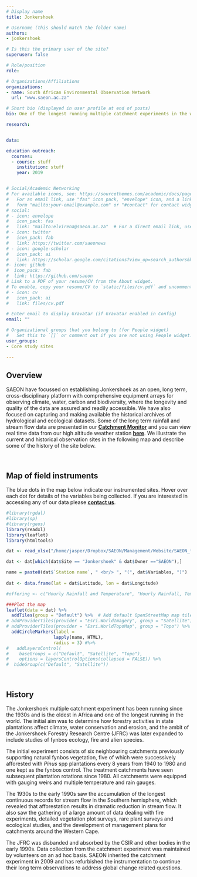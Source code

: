 ```yaml
---
# Display name
title: Jonkershoek

# Username (this should match the folder name)
authors:
- jonkershoek

# Is this the primary user of the site?
superuser: false

# Role/position
role: 

# Organizations/Affiliations
organizations:
- name: South African Environmental Observation Network
  url: "www.saeon.ac.za"

# Short bio (displayed in user profile at end of posts)
bio: One of the longest running multiple catchment experiments in the world.

research:


data: 

education outreach:
  courses:
  - course: stuff
    institution: stuff
    year: 2019


# Social/Academic Networking
# For available icons, see: https://sourcethemes.com/academic/docs/page-builder/#icons
#   For an email link, use "fas" icon pack, "envelope" icon, and a link in the
#   form "mailto:your-email@example.com" or "#contact" for contact widget.
# social:
# - icon: envelope
#   icon_pack: fas
#   link: "mailto:elvirena@saeon.ac.za"  # For a direct email link, use "mailto:test@example.org".
# - icon: twitter
#   icon_pack: fab
#   link: https://twitter.com/saeonews
# - icon: google-scholar
#   icon_pack: ai
#   link: https://scholar.google.com/citations?view_op=search_authors&hl=en&mauthors=SAEON&before_author=Kwbp_-MBAAAJ&astart=0
#- icon: github
#  icon_pack: fab
#  link: https://github.com/saeon
# Link to a PDF of your resume/CV from the About widget.
# To enable, copy your resume/CV to `static/files/cv.pdf` and uncomment the lines below.
# - icon: cv
#   icon_pack: ai
#   link: files/cv.pdf

# Enter email to display Gravatar (if Gravatar enabled in Config)
email: ""

# Organizational groups that you belong to (for People widget)
#   Set this to `[]` or comment out if you are not using People widget.
user_groups:
- Core study sites

---
```

## Overview

SAEON have focussed on establishing Jonkershoek as an open, long term, cross-disciplinary platform with comprehensive equipment arrays for observing climate, water, carbon and biodiversity, where the longevity and quality of the data are assured and readily accessible. We have also focused on capturing and making available the historical archives of hydrological and ecological datasets. Some of the long term rainfall and stream flow data are presented in our [**Catchment Monitor**](/dashboards/catchment/) and you can view real time data from our high altitude weather station [**here**](http://lognet.saeon.ac.za:8088/Dwarsberg/index.html). We illustrate the current and historical observation sites in the following map and describe some of the history of the site below. 

<br>

## Map of field instruments

The blue dots in the map below indicate our instrumented sites. Hover over each dot for details of the variables being collected. If you are interested in accessing any of our data please [**contact us**](/#contact).

```r

#library(rgdal)
#library(sp)
#library(rgeos)
library(readxl)
library(leaflet)
library(htmltools)

dat <- read_xlsx("/home/jasper/Dropbox/SAEON/Management/Website/SAEON_field instrument list.xlsx", sheet = 1)

dat <- dat[which(dat$Site == "Jonkershoek" & dat$Owner =="SAEON"),]

name = paste0(dat$`Station name`, " <br/> ", "(", dat$Variables, ")")
  
dat <- data.frame(lat = dat$Latitude, lon = dat$Longitude)

#offering <- c("Hourly Rainfall and Temperature", "Hourly Rainfall, Temperature, RH, Wind, Solar Rad", 	"Hourly Rainfall and Temperature")

###Plot the map
leaflet(data = dat) %>%
  addTiles(group = "Default") %>%  # Add default OpenStreetMap map tiles
# addProviderTiles(provider = "Esri.WorldImagery", group = "Satellite") %>%
# addProviderTiles(provider = "Esri.WorldTopoMap", group = "Topo") %>%
  addCircleMarkers(label = 
                  lapply(name, HTML), 
                  radius = 3) #%>%
#   addLayersControl(
#    baseGroups = c("Default", "Satellite", "Topo"),
#    options = layersControlOptions(collapsed = FALSE)) %>%
#  hideGroup(c("Default", "Satellite"))

```

<br>

## History

The Jonkershoek multiple catchment experiment has been running since the 1930s and is the oldest in Africa and one of the longest running in the world. The initial aim was to determine how forestry activities in state plantations affect climate, water conservation and erosion, and the ambit of the Jonkershoek Forestry Research Centre (JFRC) was later expanded to include studies of fynbos ecology, fire and alien species.

The initial experiment consists of six neighbouring catchments previously supporting natural fynbos vegetation, five of which were successively afforested with *Pinus* spp plantations every 8 years from 1940 to 1980 and one kept as the fynbos control. The treatment catchments have seen subsequent plantation rotations since 1980. All catchments were equipped with gauging weirs and multiple temperature and rain gauges.

The 1930s to the early 1990s saw the accumulation of the longest continuous records for stream flow in the Southern hemisphere, which revealed that afforestation results in dramatic reduction in stream flow. It also saw the gathering of a large amount of data dealing with fire experiments, detailed vegetation plot surveys, rare plant surveys and ecological studies, and the development of management plans for catchments around the Western Cape.

The JFRC was disbanded and absorbed by the CSIR and other bodies in the early 1990s. Data collection from the catchment experiment was maintained by volunteers on an ad hoc basis. SAEON inherited the catchment experiment in 2009 and has refurbished the instrumentation to continue their long term observations to address global change related questions. 



